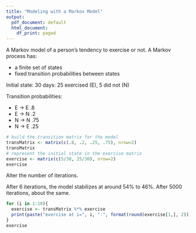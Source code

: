 ```yaml
---
title: "Modeling with a Markov Model"
output:
  pdf_document: default
  html_document:
    df_print: paged
---
```


A Markov model of a person's tendency to exercise or not. A Markov process has:

* a finite set of states
* fixed transition probabilities between states

Initial state: 30 days: 25 exercised (E), 5 did not (N)

Transition probabilities: 

* E -> E .8
* E -> N .2
* N -> N .75
* N -> E .25

```r
# build the transition matrix for the model
transMatrix <- matrix(c(.8, .2, .25, .75), nrow=2)
transMatrix
# represent the initial state in the exercise matrix
exercise <- matrix(c(5/30, 25/30), nrow=2)
exercise
```

Alter the number of iterations.

After 6 iterations, the model stabilizes at around 54% to 46%. After 5000 iterations, about the same. 

```r
for (i in 1:10){
  exercise <- transMatrix %*% exercise
  print(paste("exercise at i=", i, ":", format(round(exercise[1,], 2))))
}
exercise
```


